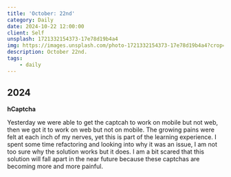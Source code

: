 ```yaml
---
title: 'October: 22nd'
category: Daily
date: 2024-10-22 12:00:00
client: Self
unsplash: 1721332154373-17e78d19b4a4
img: https://images.unsplash.com/photo-1721332154373-17e78d19b4a4?crop=entropy&cs=srgb&fm=jpg&ixid=MnwzNjM5Nzd8MHwxfHJhbmRvbXx8fHx8fHx8fDE2ODE3NDg2ODY&ixlib=rb-4.0.3&q=85
description: October 22nd.
tags:
    - daily
---
```



## 2024

**hCaptcha**

Yesterday we were able to get the captcah to work on mobile but not web, then we got it to work on web but not on mobile.
The growing pains were felt at each inch of my nerves, yet this is part of the learning experience.
I spent some time refactoring and looking into why it was an issue, I am not too sure why the solution works but it does.
I am a bit scared that this solution will fall apart in the near future because these captchas are becoming more and more painful.